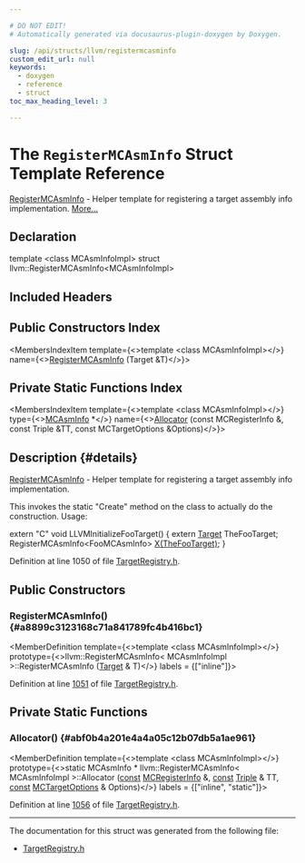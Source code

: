 ```yaml
---

# DO NOT EDIT!
# Automatically generated via docusaurus-plugin-doxygen by Doxygen.

slug: /api/structs/llvm/registermcasminfo
custom_edit_url: null
keywords:
  - doxygen
  - reference
  - struct
toc_max_heading_level: 3

---
```





# The `RegisterMCAsmInfo` Struct Template Reference

<DoxygenPage pluginConfig={pluginConfig}>

<a href="/docs/api/structs/llvm/registermcasminfo">RegisterMCAsmInfo</a> - Helper template for registering a target assembly info implementation. <a href="#details">More...</a>

## Declaration

<CodeBlock>template &lt;class MCAsmInfoImpl&gt;
struct llvm::RegisterMCAsmInfo&lt;MCAsmInfoImpl&gt;</CodeBlock>

## Included Headers

<IncludesList>
<IncludesListItem
  filePath="llvm/MC/TargetRegistry.h"
  permalink="/docs/api/files/include/include/llvm/include/llvm/mc/targetregistry-h"
  isLocal="true" />
</IncludesList>

## Public Constructors Index

<MembersIndex>

<MembersIndexItem
  template={<>template &lt;class MCAsmInfoImpl&gt;</>}
  name={<><a href="#a8899c3123168c71a841789fc4b416bc1">RegisterMCAsmInfo</a> (Target &amp;T)</>}>
</MembersIndexItem>

</MembersIndex>

## Private Static Functions Index

<MembersIndex>

<MembersIndexItem
  template={<>template &lt;class MCAsmInfoImpl&gt;</>}
  type={<><a href="/docs/api/classes/llvm/mcasminfo">MCAsmInfo</a> &#42;</>}
  name={<><a href="#abf0b4a201e4a4a05c12b07db5a1ae961">Allocator</a> (const MCRegisterInfo &amp;, const Triple &amp;TT, const MCTargetOptions &amp;Options)</>}>
</MembersIndexItem>

</MembersIndex>

## Description {#details}

<a href="/docs/api/structs/llvm/registermcasminfo">RegisterMCAsmInfo</a> - Helper template for registering a target assembly info implementation.

This invokes the static &quot;Create&quot; method on the class to actually do the construction. Usage:

extern &quot;C&quot; void LLVMInitializeFooTarget() &#123; extern <a href="/docs/api/classes/llvm/target">Target</a> TheFooTarget; RegisterMCAsmInfo&lt;FooMCAsmInfo&gt; <a href="/docs/api/files/lib/lib/tablegen/tablegenbackendskeleton-cpp/#ab60f28d7a141ac46ccc200176a1bca8b">X(TheFooTarget)</a>; &#125;

Definition at line 1050 of file <a href="/docs/api/files/include/include/llvm/include/llvm/mc/targetregistry-h">TargetRegistry.h</a>.

<SectionDefinition>

## Public Constructors

### RegisterMCAsmInfo() {#a8899c3123168c71a841789fc4b416bc1}

<MemberDefinition
  template={<>template &lt;class MCAsmInfoImpl&gt;</>}
  prototype={<>llvm::RegisterMCAsmInfo&lt; MCAsmInfoImpl &gt;::RegisterMCAsmInfo (<a href="/docs/api/classes/llvm/target">Target</a> &amp; T)</>}
  labels = {["inline"]}>

Definition at line <a href="/docs/api/files/include/include/llvm/include/llvm/mc/targetregistry-h/#l01051">1051</a> of file <a href="/docs/api/files/include/include/llvm/include/llvm/mc/targetregistry-h">TargetRegistry.h</a>.
</MemberDefinition>

</SectionDefinition>

<SectionDefinition>

## Private Static Functions

### Allocator() {#abf0b4a201e4a4a05c12b07db5a1ae961}

<MemberDefinition
  template={<>template &lt;class MCAsmInfoImpl&gt;</>}
  prototype={<>static MCAsmInfo &#42; llvm::RegisterMCAsmInfo&lt; MCAsmInfoImpl &gt;::Allocator (<a href="/docs/api/files/lib/lib/target/lib/target/aarch64/aarch64promoteconstant-cpp/#a90f8350fecae261c25be85d38b451bff">const</a> <a href="/docs/api/classes/llvm/mcregisterinfo">MCRegisterInfo</a> &amp;, <a href="/docs/api/files/lib/lib/target/lib/target/aarch64/aarch64promoteconstant-cpp/#a90f8350fecae261c25be85d38b451bff">const</a> <a href="/docs/api/classes/llvm/triple">Triple</a> &amp; TT, <a href="/docs/api/files/lib/lib/target/lib/target/aarch64/aarch64promoteconstant-cpp/#a90f8350fecae261c25be85d38b451bff">const</a> <a href="/docs/api/classes/llvm/mctargetoptions">MCTargetOptions</a> &amp; Options)</>}
  labels = {["inline", "static"]}>

Definition at line <a href="/docs/api/files/include/include/llvm/include/llvm/mc/targetregistry-h/#l01056">1056</a> of file <a href="/docs/api/files/include/include/llvm/include/llvm/mc/targetregistry-h">TargetRegistry.h</a>.
</MemberDefinition>

</SectionDefinition>

<hr/>

The documentation for this struct was generated from the following file:

<ul>
<li><a href="/docs/api/files/include/include/llvm/include/llvm/mc/targetregistry-h">TargetRegistry.h</a></li>
</ul>

</DoxygenPage>
